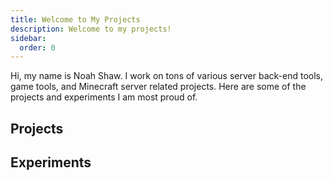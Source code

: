```yaml
---
title: Welcome to My Projects
description: Welcome to my projects!
sidebar:
  order: 0
---
```


Hi, my name is Noah Shaw.  I work on tons of various server back-end tools, game tools, and Minecraft server related projects.  Here are some of the projects and experiments I am most proud of.

## Projects

<CardGrid>
    <LinkCard title="Daylin Microservices" href="https://google.com" />
    <LinkCard title="Forte Engine" href="https://google.com" />
    <LinkCard title="Nebulous Engine" href="https://google.com" />
    <LinkCard title="Meld" href="https://google.com" />
    <LinkCard title="Cubic" href="https://google.com" />
    <LinkCard title="Paper RPG Toolkit" href="https://google.com" />
</CardGrid>

## Experiments

<CardGrid>
    <LinkCard title="Abstract Mesh" href="https://google.com" />
    <LinkCard title="Kevin Engine" href="https://google.com" />
    <LinkCard title="daylightlang" href="https://google.com" />
    <LinkCard title="Web Stream Engine" href="https://google.com" />
</CardGrid>
